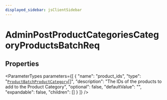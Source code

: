 ```yaml
---
displayed_sidebar: jsClientSidebar
---
```



# AdminPostProductCategoriesCategoryProductsBatchReq

## Properties

<ParameterTypes parameters={[
  {
    "name": "product_ids",
    "type": "[`ProductBatchProductCategory`](internal.ProductBatchProductCategory.mdx)[]",
    "description": "The IDs of the products to add to the Product Category",
    "optional": false,
    "defaultValue": "",
    "expandable": false,
    "children": []
  }
]} />
